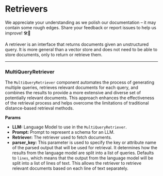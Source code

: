 
# Retrievers

<Admonition type="caution" icon="🚧" title="ZONE UNDER CONSTRUCTION">
    <p>
        We appreciate your understanding as we polish our documentation – it may contain some rough edges. Share your feedback or report issues to help us improve! 🛠️📝
    </p>
</Admonition>

A retriever is an interface that returns documents given an unstructured query. It is more general than a vector store and does not need to be able to store documents, only to return or retrieve them.

---

### MultiQueryRetriever

The `MultiQueryRetriever` component automates the process of generating multiple queries, retrieves relevant documents for each query, and combines the results to provide a more extensive and diverse set of potentially relevant documents. This approach enhances the effectiveness of the retrieval process and helps overcome the limitations of traditional distance-based retrieval methods.

**Params**

- **LLM:** Language Model to use in the `MultiQueryRetriever`.
- **Prompt:** Prompt to represent a schema for an LLM.
- **Retriever:** The retriever used to fetch documents.
- **parser_key:** This parameter is used to specify the key or attribute name of the parsed output that will be used for retrieval. It determines how the results from the language model are split into a list of queries. Defaults to `lines`, which means that the output from the language model will be split into a list of lines of text. This allows the retriever to retrieve relevant documents based on each line of text separately.
